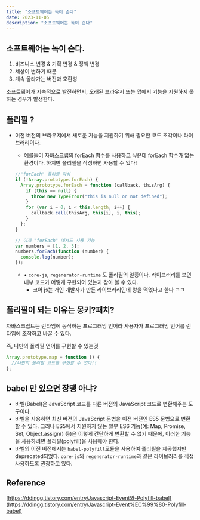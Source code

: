 ```yaml
---
title: "소프트웨어는 녹이 슨다"
date: 2023-11-05
description: "소프트웨어는 녹이 슨다"
---
```


## 소프트웨어는 녹이 슨다.

1. 비즈니스 변경 & 기획 변경 & 정책 변경
2. 세상이 변하기 때문
3. 계속 올라가는 버전과 호환성

소프트웨어가 지속적으로 발전하면서, 오래된 브라우저 또는 앱에서 기능을 지원하지 못하는 경우가 발생한다.

## 폴리필 ?

- 이전 버전의 브라우저에서 새로운 기능을 지원하기 위해 필요한 코드 조각이나 라이브러리이다.

  - 예를들어 자바스크립의 forEach 함수를 사용하고 싶은데 forEach 함수가 없는 환경이다. 하지만 폴리필을 작성하면 사용할 수 있다!

  ```jsx
  //"forEach" 폴리필 작성
  if (!Array.prototype.forEach) {
    Array.prototype.forEach = function (callback, thisArg) {
      if (this == null) {
        throw new TypeError("this is null or not defined");
      }
      for (var i = 0; i < this.length; i++) {
        callback.call(thisArg, this[i], i, this);
      }
    };
  }

  // 이제 "forEach" 메서드 사용 가능
  var numbers = [1, 2, 3];
  numbers.forEach(function (number) {
    console.log(number);
  });
  ```

  - • `core-js`, `regenerator-runtime` 도 폴리필의 일종이다. 라이브러리를 보면 내부 코드가 어떻게 구현되어 있는지 찾아 볼 수 있다.
    - 코어 js는 개인 개발자가 만든 라이브러리인데 왕을 먹었다고 한다 ㅋㅋ

## 폴리필이 되는 이유는 몽키?패치?

자바스크립트는 런타임에 동작하는 프로그래밍 언어라 사용자가 프로그래밍 언어를 런타임에 조작하고 바꿀 수 있다.

즉, 나만의 폴리필 언어를 구현할 수 있는것

```jsx
Array.prototype.map = function () {
  //나만의 폴리필 코드를 구현할 수 있다!!
};
```

## babel 만 있으면 장땡 아냐?

- 바벨(Babel)은 JavaScript 코드를 다른 버전의 JavaScript 코드로 변환해주는 도구이다.
- 바벨을 사용하면 최신 버전의 JavaScript 문법을 이전 버전인 ES5 문법으로 변환할 수 있다. 그러나 ES5에서 지원하지 않는 일부 ES6 기능(예: Map, Promise, Set, Object.assign() 등)은 이렇게 간단하게 변환할 수 없기 때문에, 이러한 기능을 사용하려면 폴리필(polyfill)을 사용해야 한다.
- 바벨의 이전 버전에서는 `babel-polyfill`모듈을 사용하여 폴리필을 제공했지만 deprecated되었다. `core-js`와 `regenerator-runtime`과 같은 라이브러리를 직접 사용하도록 권장하고 있다.

## Reference

[https://ddingg.tistory.com/entry/Javascript-Event와-Polyfill-babel](https://ddingg.tistory.com/entry/Javascript-Event%EC%99%80-Polyfill-babel)
